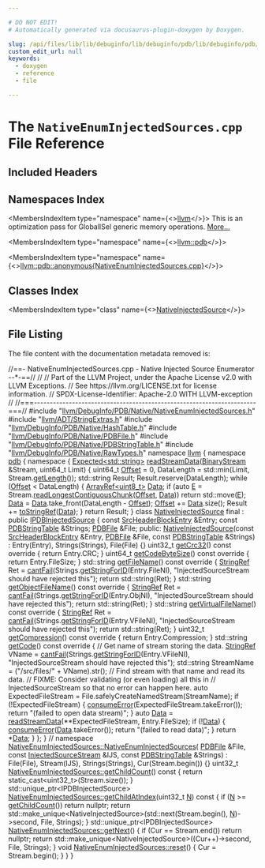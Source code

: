 ```yaml
---

# DO NOT EDIT!
# Automatically generated via docusaurus-plugin-doxygen by Doxygen.

slug: /api/files/lib/lib/debuginfo/lib/debuginfo/pdb/lib/debuginfo/pdb/native/nativeenuminjectedsources-cpp
custom_edit_url: null
keywords:
  - doxygen
  - reference
  - file

---
```





# The `NativeEnumInjectedSources.cpp` File Reference

<DoxygenPage pluginConfig={pluginConfig}>



## Included Headers

<IncludesList>
<IncludesListItem
  filePath="llvm/DebugInfo/PDB/Native/NativeEnumInjectedSources.h"
  permalink="/docs/api/files/include/include/llvm/include/llvm/debuginfo/include/llvm/debuginfo/pdb/include/llvm/debuginfo/pdb/native/nativeenuminjectedsources-h"
  isLocal="true" />
<IncludesListItem
  filePath="llvm/ADT/StringExtras.h"
  permalink="/docs/api/files/include/include/llvm/include/llvm/adt/stringextras-h"
  isLocal="true" />
<IncludesListItem
  filePath="llvm/DebugInfo/PDB/Native/HashTable.h"
  permalink="/docs/api/files/include/include/llvm/include/llvm/debuginfo/include/llvm/debuginfo/pdb/include/llvm/debuginfo/pdb/native/hashtable-h"
  isLocal="true" />
<IncludesListItem
  filePath="llvm/DebugInfo/PDB/Native/PDBFile.h"
  permalink="/docs/api/files/include/include/llvm/include/llvm/debuginfo/include/llvm/debuginfo/pdb/include/llvm/debuginfo/pdb/native/pdbfile-h"
  isLocal="true" />
<IncludesListItem
  filePath="llvm/DebugInfo/PDB/Native/PDBStringTable.h"
  permalink="/docs/api/files/include/include/llvm/include/llvm/debuginfo/include/llvm/debuginfo/pdb/include/llvm/debuginfo/pdb/native/pdbstringtable-h"
  isLocal="true" />
<IncludesListItem
  filePath="llvm/DebugInfo/PDB/Native/RawTypes.h"
  permalink="/docs/api/files/include/include/llvm/include/llvm/debuginfo/include/llvm/debuginfo/pdb/include/llvm/debuginfo/pdb/native/rawtypes-h"
  isLocal="true" />
</IncludesList>

## Namespaces Index

<MembersIndex>

<MembersIndexItem
  type="namespace"
  name={<><a href="/docs/api/namespaces/llvm">llvm</a></>}>
This is an optimization pass for GlobalISel generic memory operations. <a href="/docs/api/namespaces/llvm/#details">More...</a>
</MembersIndexItem>

<MembersIndexItem
  type="namespace"
  name={<><a href="/docs/api/namespaces/llvm/pdb">llvm::pdb</a></>}>
</MembersIndexItem>

<MembersIndexItem
  type="namespace"
  name={<><a href="/docs/api/namespaces/llvm/pdb/anonymous-nativeenuminjectedsources-cpp-">llvm::pdb::anonymous&#123;NativeEnumInjectedSources.cpp&#125;</a></>}>
</MembersIndexItem>

</MembersIndex>

## Classes Index

<MembersIndex>

<MembersIndexItem
  type="class"
  name={<><a href="/docs/api/classes/llvm/pdb/anonymous-namespace-nativeenuminjectedsources-cpp-/nativeinjectedsource">NativeInjectedSource</a></>}>
</MembersIndexItem>

</MembersIndex>


## File Listing

The file content with the documentation metadata removed is:

<ProgramListing>

<Link id="l00001" /><CodeLine lineNumber="1"><Highlight kind="comment">//==- NativeEnumInjectedSources.cpp - Native Injected Source Enumerator --&#42;-==//</Highlight><Highlight kind="normal"></Highlight></CodeLine>
<Link id="l00002" /><CodeLine lineNumber="2"><Highlight kind="normal"></Highlight><Highlight kind="comment">//</Highlight><Highlight kind="normal"></Highlight></CodeLine>
<Link id="l00003" /><CodeLine lineNumber="3"><Highlight kind="normal"></Highlight><Highlight kind="comment">// Part of the LLVM Project, under the Apache License v2.0 with LLVM Exceptions.</Highlight><Highlight kind="normal"></Highlight></CodeLine>
<Link id="l00004" /><CodeLine lineNumber="4"><Highlight kind="normal"></Highlight><Highlight kind="comment">// See https://llvm.org/LICENSE.txt for license information.</Highlight><Highlight kind="normal"></Highlight></CodeLine>
<Link id="l00005" /><CodeLine lineNumber="5"><Highlight kind="normal"></Highlight><Highlight kind="comment">// SPDX-License-Identifier: Apache-2.0 WITH LLVM-exception</Highlight><Highlight kind="normal"></Highlight></CodeLine>
<Link id="l00006" /><CodeLine lineNumber="6"><Highlight kind="normal"></Highlight><Highlight kind="comment">//</Highlight><Highlight kind="normal"></Highlight></CodeLine>
<Link id="l00007" /><CodeLine lineNumber="7"><Highlight kind="normal"></Highlight><Highlight kind="comment">//===----------------------------------------------------------------------===//</Highlight><Highlight kind="normal"></Highlight></CodeLine>
<Link id="l00008" /><CodeLine lineNumber="8"><Highlight kind="normal"></Highlight></CodeLine>
<Link id="l00009" /><CodeLine lineNumber="9"><Highlight kind="normal"></Highlight><Highlight kind="preprocessor">#include &quot;<a href="/docs/api/files/include/include/llvm/include/llvm/debuginfo/include/llvm/debuginfo/pdb/include/llvm/debuginfo/pdb/native/nativeenuminjectedsources-h">llvm/DebugInfo/PDB/Native/NativeEnumInjectedSources.h</a>&quot;</Highlight><Highlight kind="normal"></Highlight></CodeLine>
<Link id="l00010" /><CodeLine lineNumber="10"><Highlight kind="normal"></Highlight></CodeLine>
<Link id="l00011" /><CodeLine lineNumber="11"><Highlight kind="normal"></Highlight><Highlight kind="preprocessor">#include &quot;<a href="/docs/api/files/include/include/llvm/include/llvm/adt/stringextras-h">llvm/ADT/StringExtras.h</a>&quot;</Highlight><Highlight kind="normal"></Highlight></CodeLine>
<Link id="l00012" /><CodeLine lineNumber="12"><Highlight kind="normal"></Highlight><Highlight kind="preprocessor">#include &quot;<a href="/docs/api/files/include/include/llvm/include/llvm/debuginfo/include/llvm/debuginfo/pdb/include/llvm/debuginfo/pdb/native/hashtable-h">llvm/DebugInfo/PDB/Native/HashTable.h</a>&quot;</Highlight><Highlight kind="normal"></Highlight></CodeLine>
<Link id="l00013" /><CodeLine lineNumber="13"><Highlight kind="normal"></Highlight><Highlight kind="preprocessor">#include &quot;<a href="/docs/api/files/include/include/llvm/include/llvm/debuginfo/include/llvm/debuginfo/pdb/include/llvm/debuginfo/pdb/native/pdbfile-h">llvm/DebugInfo/PDB/Native/PDBFile.h</a>&quot;</Highlight><Highlight kind="normal"></Highlight></CodeLine>
<Link id="l00014" /><CodeLine lineNumber="14"><Highlight kind="normal"></Highlight><Highlight kind="preprocessor">#include &quot;<a href="/docs/api/files/include/include/llvm/include/llvm/debuginfo/include/llvm/debuginfo/pdb/include/llvm/debuginfo/pdb/native/pdbstringtable-h">llvm/DebugInfo/PDB/Native/PDBStringTable.h</a>&quot;</Highlight><Highlight kind="normal"></Highlight></CodeLine>
<Link id="l00015" /><CodeLine lineNumber="15"><Highlight kind="normal"></Highlight><Highlight kind="preprocessor">#include &quot;<a href="/docs/api/files/include/include/llvm/include/llvm/debuginfo/include/llvm/debuginfo/pdb/include/llvm/debuginfo/pdb/native/rawtypes-h">llvm/DebugInfo/PDB/Native/RawTypes.h</a>&quot;</Highlight><Highlight kind="normal"></Highlight></CodeLine>
<Link id="l00016" /><CodeLine lineNumber="16"><Highlight kind="normal"></Highlight></CodeLine>
<Link id="l00017" /><CodeLine lineNumber="17"><Highlight kind="normal"></Highlight><Highlight kind="keyword">namespace </Highlight><Highlight kind="normal"><a href="/docs/api/namespaces/llvm">llvm</a> &#123;</Highlight></CodeLine>
<Link id="l00018" /><CodeLine lineNumber="18"><Highlight kind="normal"></Highlight><Highlight kind="keyword">namespace </Highlight><Highlight kind="normal"><a href="/docs/api/namespaces/llvm/pdb">pdb</a> &#123;</Highlight></CodeLine>
<Link id="l00019" /><CodeLine lineNumber="19"><Highlight kind="normal"></Highlight></CodeLine>
<Link id="l00020" /><CodeLine lineNumber="20" lineLink="/docs/api/namespaces/llvm/pdb/anonymous-nativeenuminjectedsources-cpp-"><Highlight kind="normal"></Highlight><Highlight kind="keyword">namespace </Highlight><Highlight kind="normal">&#123;</Highlight></CodeLine>
<Link id="l00021" /><CodeLine lineNumber="21"><Highlight kind="normal"></Highlight></CodeLine>
<Link id="l00022" /><CodeLine lineNumber="22" lineLink="/docs/api/namespaces/llvm/pdb/anonymous-nativeenuminjectedsources-cpp-/#a07dc8e4dc3f58faff0b8c71baca5cbe8"><Highlight kind="normal"><a href="/docs/api/classes/llvm/expected">Expected&lt;std::string&gt;</a> <a href="/docs/api/namespaces/llvm/pdb/anonymous-nativeenuminjectedsources-cpp-/#a07dc8e4dc3f58faff0b8c71baca5cbe8">readStreamData</a>(<a href="/docs/api/classes/llvm/binarystream">BinaryStream</a> &amp;Stream, uint64&#95;t Limit) &#123;</Highlight></CodeLine>
<Link id="l00023" /><CodeLine lineNumber="23"><Highlight kind="normal">  uint64&#95;t <a href="/docs/api/namespaces/llvm/pdb/#ac10322dc19a928c2dbb83ec9689dc23cadfd0a82c4bf37b1e90b690a22a20692e">Offset</a> = 0, DataLength = std::min(Limit, Stream.<a href="/docs/api/classes/llvm/binarystream/#a2dde414ac3eb762ffcab71c96af04922">getLength</a>());</Highlight></CodeLine>
<Link id="l00024" /><CodeLine lineNumber="24"><Highlight kind="normal">  std::string Result;</Highlight></CodeLine>
<Link id="l00025" /><CodeLine lineNumber="25"><Highlight kind="normal">  Result.reserve(DataLength);</Highlight></CodeLine>
<Link id="l00026" /><CodeLine lineNumber="26"><Highlight kind="normal">  </Highlight><Highlight kind="keywordflow">while</Highlight><Highlight kind="normal"> (<a href="/docs/api/namespaces/llvm/pdb/#ac10322dc19a928c2dbb83ec9689dc23cadfd0a82c4bf37b1e90b690a22a20692e">Offset</a> &lt; DataLength) &#123;</Highlight></CodeLine>
<Link id="l00027" /><CodeLine lineNumber="27"><Highlight kind="normal">    <a href="/docs/api/classes/llvm/arrayref">ArrayRef&lt;uint8&#95;t&gt;</a> <a href="/docs/api/namespaces/llvm/pdb/#a33e853ec74d48b1340d1d4bae772d30baf6068daa29dbb05a7ead1e3b5a48bbee">Data</a>;</Highlight></CodeLine>
<Link id="l00028" /><CodeLine lineNumber="28"><Highlight kind="normal">    </Highlight><Highlight kind="keywordflow">if</Highlight><Highlight kind="normal"> (</Highlight><Highlight kind="keyword">auto</Highlight><Highlight kind="normal"> <a href="/docs/api/files/lib/lib/ir/builtingcs-cpp/#abb2b3a60ccc38a28239e19a1646e0c8a">E</a> = Stream.<a href="/docs/api/classes/llvm/binarystream/#ad8fe39e341ca7c7b08a620877d548fcb">readLongestContiguousChunk</a>(<a href="/docs/api/namespaces/llvm/pdb/#ac10322dc19a928c2dbb83ec9689dc23cadfd0a82c4bf37b1e90b690a22a20692e">Offset</a>, <a href="/docs/api/namespaces/llvm/pdb/#a33e853ec74d48b1340d1d4bae772d30baf6068daa29dbb05a7ead1e3b5a48bbee">Data</a>))</Highlight></CodeLine>
<Link id="l00029" /><CodeLine lineNumber="29"><Highlight kind="normal">      </Highlight><Highlight kind="keywordflow">return</Highlight><Highlight kind="normal"> std::move(<a href="/docs/api/files/lib/lib/ir/builtingcs-cpp/#abb2b3a60ccc38a28239e19a1646e0c8a">E</a>);</Highlight></CodeLine>
<Link id="l00030" /><CodeLine lineNumber="30"><Highlight kind="normal">    <a href="/docs/api/namespaces/llvm/pdb/#a33e853ec74d48b1340d1d4bae772d30baf6068daa29dbb05a7ead1e3b5a48bbee">Data</a> = <a href="/docs/api/namespaces/llvm/pdb/#a33e853ec74d48b1340d1d4bae772d30baf6068daa29dbb05a7ead1e3b5a48bbee">Data</a>.take&#95;front(DataLength - <a href="/docs/api/namespaces/llvm/pdb/#ac10322dc19a928c2dbb83ec9689dc23cadfd0a82c4bf37b1e90b690a22a20692e">Offset</a>);</Highlight></CodeLine>
<Link id="l00031" /><CodeLine lineNumber="31"><Highlight kind="normal">    <a href="/docs/api/namespaces/llvm/pdb/#ac10322dc19a928c2dbb83ec9689dc23cadfd0a82c4bf37b1e90b690a22a20692e">Offset</a> += <a href="/docs/api/namespaces/llvm/pdb/#a33e853ec74d48b1340d1d4bae772d30baf6068daa29dbb05a7ead1e3b5a48bbee">Data</a>.size();</Highlight></CodeLine>
<Link id="l00032" /><CodeLine lineNumber="32"><Highlight kind="normal">    Result += <a href="/docs/api/namespaces/llvm/#aeeb5973ff74c4c4d279e275b34b7ef54">toStringRef</a>(<a href="/docs/api/namespaces/llvm/pdb/#a33e853ec74d48b1340d1d4bae772d30baf6068daa29dbb05a7ead1e3b5a48bbee">Data</a>);</Highlight></CodeLine>
<Link id="l00033" /><CodeLine lineNumber="33"><Highlight kind="normal">  &#125;</Highlight></CodeLine>
<Link id="l00034" /><CodeLine lineNumber="34"><Highlight kind="normal">  </Highlight><Highlight kind="keywordflow">return</Highlight><Highlight kind="normal"> Result;</Highlight></CodeLine>
<Link id="l00035" /><CodeLine lineNumber="35"><Highlight kind="normal">&#125;</Highlight></CodeLine>
<Link id="l00036" /><CodeLine lineNumber="36"><Highlight kind="normal"></Highlight></CodeLine>
<Link id="l00037" /><CodeLine lineNumber="37" lineLink="/docs/api/classes/llvm/pdb/anonymous-namespace-nativeenuminjectedsources-cpp-/nativeinjectedsource"><Highlight kind="normal"></Highlight><Highlight kind="keyword">class </Highlight><Highlight kind="normal"><a href="/docs/api/classes/llvm/pdb/anonymous-namespace-nativeenuminjectedsources-cpp-/nativeinjectedsource/#acd62146755aa59f2e9e47a87a1ff2cad">NativeInjectedSource</a> final : </Highlight><Highlight kind="keyword">public</Highlight><Highlight kind="normal"> <a href="/docs/api/classes/llvm/pdb/ipdbinjectedsource">IPDBInjectedSource</a> &#123;</Highlight></CodeLine>
<Link id="l00038" /><CodeLine lineNumber="38"><Highlight kind="normal">  </Highlight><Highlight kind="keyword">const</Highlight><Highlight kind="normal"> <a href="/docs/api/structs/llvm/pdb/srcheaderblockentry">SrcHeaderBlockEntry</a> &amp;Entry;</Highlight></CodeLine>
<Link id="l00039" /><CodeLine lineNumber="39"><Highlight kind="normal">  </Highlight><Highlight kind="keyword">const</Highlight><Highlight kind="normal"> <a href="/docs/api/classes/llvm/pdb/pdbstringtable">PDBStringTable</a> &amp;Strings;</Highlight></CodeLine>
<Link id="l00040" /><CodeLine lineNumber="40"><Highlight kind="normal">  <a href="/docs/api/classes/llvm/pdb/pdbfile">PDBFile</a> &amp;File;</Highlight></CodeLine>
<Link id="l00041" /><CodeLine lineNumber="41"><Highlight kind="normal"></Highlight></CodeLine>
<Link id="l00042" /><CodeLine lineNumber="42"><Highlight kind="normal"></Highlight><Highlight kind="keyword">public</Highlight><Highlight kind="normal">:</Highlight></CodeLine>
<Link id="l00043" /><CodeLine lineNumber="43" lineLink="/docs/api/classes/llvm/pdb/anonymous-namespace-nativeenuminjectedsources-cpp-/nativeinjectedsource/#acd62146755aa59f2e9e47a87a1ff2cad"><Highlight kind="normal">  <a href="/docs/api/classes/llvm/pdb/anonymous-namespace-nativeenuminjectedsources-cpp-/nativeinjectedsource/#acd62146755aa59f2e9e47a87a1ff2cad">NativeInjectedSource</a>(</Highlight><Highlight kind="keyword">const</Highlight><Highlight kind="normal"> <a href="/docs/api/structs/llvm/pdb/srcheaderblockentry">SrcHeaderBlockEntry</a> &amp;Entry,</Highlight></CodeLine>
<Link id="l00044" /><CodeLine lineNumber="44"><Highlight kind="normal">                       <a href="/docs/api/classes/llvm/pdb/pdbfile">PDBFile</a> &amp;File, </Highlight><Highlight kind="keyword">const</Highlight><Highlight kind="normal"> <a href="/docs/api/classes/llvm/pdb/pdbstringtable">PDBStringTable</a> &amp;Strings)</Highlight></CodeLine>
<Link id="l00045" /><CodeLine lineNumber="45"><Highlight kind="normal">      : Entry(Entry), Strings(Strings), File(File) &#123;&#125;</Highlight></CodeLine>
<Link id="l00046" /><CodeLine lineNumber="46"><Highlight kind="normal"></Highlight></CodeLine>
<Link id="l00047" /><CodeLine lineNumber="47" lineLink="/docs/api/classes/llvm/pdb/anonymous-namespace-nativeenuminjectedsources-cpp-/nativeinjectedsource/#a0acf67a7af236a3ec31067ebb2dce9c7"><Highlight kind="normal">  uint32&#95;t <a href="/docs/api/classes/llvm/pdb/anonymous-namespace-nativeenuminjectedsources-cpp-/nativeinjectedsource/#a0acf67a7af236a3ec31067ebb2dce9c7">getCrc32</a>()</Highlight><Highlight kind="keyword"> const override </Highlight><Highlight kind="normal">&#123; </Highlight><Highlight kind="keywordflow">return</Highlight><Highlight kind="normal"> Entry.CRC; &#125;</Highlight></CodeLine>
<Link id="l00048" /><CodeLine lineNumber="48" lineLink="/docs/api/classes/llvm/pdb/anonymous-namespace-nativeenuminjectedsources-cpp-/nativeinjectedsource/#a189af8523aa5219e5a1c707dd4435f9e"><Highlight kind="normal">  uint64&#95;t <a href="/docs/api/classes/llvm/pdb/anonymous-namespace-nativeenuminjectedsources-cpp-/nativeinjectedsource/#a189af8523aa5219e5a1c707dd4435f9e">getCodeByteSize</a>()</Highlight><Highlight kind="keyword"> const override </Highlight><Highlight kind="normal">&#123; </Highlight><Highlight kind="keywordflow">return</Highlight><Highlight kind="normal"> Entry.FileSize; &#125;</Highlight></CodeLine>
<Link id="l00049" /><CodeLine lineNumber="49"><Highlight kind="normal"></Highlight></CodeLine>
<Link id="l00050" /><CodeLine lineNumber="50" lineLink="/docs/api/classes/llvm/pdb/anonymous-namespace-nativeenuminjectedsources-cpp-/nativeinjectedsource/#a3d0e7ca223979d50617e7e5d8eaac14f"><Highlight kind="normal">  std::string <a href="/docs/api/classes/llvm/pdb/anonymous-namespace-nativeenuminjectedsources-cpp-/nativeinjectedsource/#a3d0e7ca223979d50617e7e5d8eaac14f">getFileName</a>()</Highlight><Highlight kind="keyword"> const override </Highlight><Highlight kind="normal">&#123;</Highlight></CodeLine>
<Link id="l00051" /><CodeLine lineNumber="51"><Highlight kind="normal">    <a href="/docs/api/classes/llvm/stringref">StringRef</a> Ret = <a href="/docs/api/namespaces/llvm/#aa1e1474f15df639f0d874b21f15666f7">cantFail</a>(Strings.<a href="/docs/api/classes/llvm/pdb/pdbstringtable/#a38b57298f076de69b227118895d3b9eb">getStringForID</a>(Entry.FileNI),</Highlight></CodeLine>
<Link id="l00052" /><CodeLine lineNumber="52"><Highlight kind="normal">                             </Highlight><Highlight kind="stringliteral">&quot;InjectedSourceStream should have rejected this&quot;</Highlight><Highlight kind="normal">);</Highlight></CodeLine>
<Link id="l00053" /><CodeLine lineNumber="53"><Highlight kind="normal">    </Highlight><Highlight kind="keywordflow">return</Highlight><Highlight kind="normal"> std::string(Ret);</Highlight></CodeLine>
<Link id="l00054" /><CodeLine lineNumber="54"><Highlight kind="normal">  &#125;</Highlight></CodeLine>
<Link id="l00055" /><CodeLine lineNumber="55"><Highlight kind="normal"></Highlight></CodeLine>
<Link id="l00056" /><CodeLine lineNumber="56" lineLink="/docs/api/classes/llvm/pdb/anonymous-namespace-nativeenuminjectedsources-cpp-/nativeinjectedsource/#a42ff04f6d6567a6febfc5ceaae3967f4"><Highlight kind="normal">  std::string <a href="/docs/api/classes/llvm/pdb/anonymous-namespace-nativeenuminjectedsources-cpp-/nativeinjectedsource/#a42ff04f6d6567a6febfc5ceaae3967f4">getObjectFileName</a>()</Highlight><Highlight kind="keyword"> const override </Highlight><Highlight kind="normal">&#123;</Highlight></CodeLine>
<Link id="l00057" /><CodeLine lineNumber="57"><Highlight kind="normal">    <a href="/docs/api/classes/llvm/stringref">StringRef</a> Ret = <a href="/docs/api/namespaces/llvm/#aa1e1474f15df639f0d874b21f15666f7">cantFail</a>(Strings.<a href="/docs/api/classes/llvm/pdb/pdbstringtable/#a38b57298f076de69b227118895d3b9eb">getStringForID</a>(Entry.ObjNI),</Highlight></CodeLine>
<Link id="l00058" /><CodeLine lineNumber="58"><Highlight kind="normal">                             </Highlight><Highlight kind="stringliteral">&quot;InjectedSourceStream should have rejected this&quot;</Highlight><Highlight kind="normal">);</Highlight></CodeLine>
<Link id="l00059" /><CodeLine lineNumber="59"><Highlight kind="normal">    </Highlight><Highlight kind="keywordflow">return</Highlight><Highlight kind="normal"> std::string(Ret);</Highlight></CodeLine>
<Link id="l00060" /><CodeLine lineNumber="60"><Highlight kind="normal">  &#125;</Highlight></CodeLine>
<Link id="l00061" /><CodeLine lineNumber="61"><Highlight kind="normal"></Highlight></CodeLine>
<Link id="l00062" /><CodeLine lineNumber="62" lineLink="/docs/api/classes/llvm/pdb/anonymous-namespace-nativeenuminjectedsources-cpp-/nativeinjectedsource/#a126c3b944c7f4ecd917c55f2ed7025fe"><Highlight kind="normal">  std::string <a href="/docs/api/classes/llvm/pdb/anonymous-namespace-nativeenuminjectedsources-cpp-/nativeinjectedsource/#a126c3b944c7f4ecd917c55f2ed7025fe">getVirtualFileName</a>()</Highlight><Highlight kind="keyword"> const override </Highlight><Highlight kind="normal">&#123;</Highlight></CodeLine>
<Link id="l00063" /><CodeLine lineNumber="63"><Highlight kind="normal">    <a href="/docs/api/classes/llvm/stringref">StringRef</a> Ret = <a href="/docs/api/namespaces/llvm/#aa1e1474f15df639f0d874b21f15666f7">cantFail</a>(Strings.<a href="/docs/api/classes/llvm/pdb/pdbstringtable/#a38b57298f076de69b227118895d3b9eb">getStringForID</a>(Entry.VFileNI),</Highlight></CodeLine>
<Link id="l00064" /><CodeLine lineNumber="64"><Highlight kind="normal">                             </Highlight><Highlight kind="stringliteral">&quot;InjectedSourceStream should have rejected this&quot;</Highlight><Highlight kind="normal">);</Highlight></CodeLine>
<Link id="l00065" /><CodeLine lineNumber="65"><Highlight kind="normal">    </Highlight><Highlight kind="keywordflow">return</Highlight><Highlight kind="normal"> std::string(Ret);</Highlight></CodeLine>
<Link id="l00066" /><CodeLine lineNumber="66"><Highlight kind="normal">  &#125;</Highlight></CodeLine>
<Link id="l00067" /><CodeLine lineNumber="67"><Highlight kind="normal"></Highlight></CodeLine>
<Link id="l00068" /><CodeLine lineNumber="68" lineLink="/docs/api/classes/llvm/pdb/anonymous-namespace-nativeenuminjectedsources-cpp-/nativeinjectedsource/#a9fa12173d09a4ba4011d675b34ce9f9c"><Highlight kind="normal">  uint32&#95;t <a href="/docs/api/classes/llvm/pdb/anonymous-namespace-nativeenuminjectedsources-cpp-/nativeinjectedsource/#a9fa12173d09a4ba4011d675b34ce9f9c">getCompression</a>()</Highlight><Highlight kind="keyword"> const override </Highlight><Highlight kind="normal">&#123; </Highlight><Highlight kind="keywordflow">return</Highlight><Highlight kind="normal"> Entry.Compression; &#125;</Highlight></CodeLine>
<Link id="l00069" /><CodeLine lineNumber="69"><Highlight kind="normal"></Highlight></CodeLine>
<Link id="l00070" /><CodeLine lineNumber="70" lineLink="/docs/api/classes/llvm/pdb/anonymous-namespace-nativeenuminjectedsources-cpp-/nativeinjectedsource/#ab53702cf30bfc15c3c49dd3ab63b1549"><Highlight kind="normal">  std::string <a href="/docs/api/classes/llvm/pdb/anonymous-namespace-nativeenuminjectedsources-cpp-/nativeinjectedsource/#ab53702cf30bfc15c3c49dd3ab63b1549">getCode</a>()</Highlight><Highlight kind="keyword"> const override </Highlight><Highlight kind="normal">&#123;</Highlight></CodeLine>
<Link id="l00071" /><CodeLine lineNumber="71"><Highlight kind="normal">    </Highlight><Highlight kind="comment">// Get name of stream storing the data.</Highlight><Highlight kind="normal"></Highlight></CodeLine>
<Link id="l00072" /><CodeLine lineNumber="72"><Highlight kind="normal">    <a href="/docs/api/classes/llvm/stringref">StringRef</a> VName =</Highlight></CodeLine>
<Link id="l00073" /><CodeLine lineNumber="73"><Highlight kind="normal">        <a href="/docs/api/namespaces/llvm/#aa1e1474f15df639f0d874b21f15666f7">cantFail</a>(Strings.<a href="/docs/api/classes/llvm/pdb/pdbstringtable/#a38b57298f076de69b227118895d3b9eb">getStringForID</a>(Entry.VFileNI),</Highlight></CodeLine>
<Link id="l00074" /><CodeLine lineNumber="74"><Highlight kind="normal">                 </Highlight><Highlight kind="stringliteral">&quot;InjectedSourceStream should have rejected this&quot;</Highlight><Highlight kind="normal">);</Highlight></CodeLine>
<Link id="l00075" /><CodeLine lineNumber="75"><Highlight kind="normal">    std::string StreamName = (</Highlight><Highlight kind="stringliteral">&quot;/src/files/&quot;</Highlight><Highlight kind="normal"> + VName).str();</Highlight></CodeLine>
<Link id="l00076" /><CodeLine lineNumber="76"><Highlight kind="normal"></Highlight></CodeLine>
<Link id="l00077" /><CodeLine lineNumber="77"><Highlight kind="normal">    </Highlight><Highlight kind="comment">// Find stream with that name and read its data.</Highlight><Highlight kind="normal"></Highlight></CodeLine>
<Link id="l00078" /><CodeLine lineNumber="78"><Highlight kind="normal">    </Highlight><Highlight kind="comment">// FIXME: Consider validating (or even loading) all this in</Highlight><Highlight kind="normal"></Highlight></CodeLine>
<Link id="l00079" /><CodeLine lineNumber="79"><Highlight kind="normal">    </Highlight><Highlight kind="comment">// InjectedSourceStream so that no error can happen here.</Highlight><Highlight kind="normal"></Highlight></CodeLine>
<Link id="l00080" /><CodeLine lineNumber="80"><Highlight kind="normal">    </Highlight><Highlight kind="keyword">auto</Highlight><Highlight kind="normal"> ExpectedFileStream = File.safelyCreateNamedStream(StreamName);</Highlight></CodeLine>
<Link id="l00081" /><CodeLine lineNumber="81"><Highlight kind="normal">    </Highlight><Highlight kind="keywordflow">if</Highlight><Highlight kind="normal"> (!ExpectedFileStream) &#123;</Highlight></CodeLine>
<Link id="l00082" /><CodeLine lineNumber="82"><Highlight kind="normal">      <a href="/docs/api/namespaces/llvm/#aee0e70be66536b9ef7b65ae2e5a45959">consumeError</a>(ExpectedFileStream.takeError());</Highlight></CodeLine>
<Link id="l00083" /><CodeLine lineNumber="83"><Highlight kind="normal">      </Highlight><Highlight kind="keywordflow">return</Highlight><Highlight kind="normal"> </Highlight><Highlight kind="stringliteral">&quot;(failed to open data stream)&quot;</Highlight><Highlight kind="normal">;</Highlight></CodeLine>
<Link id="l00084" /><CodeLine lineNumber="84"><Highlight kind="normal">    &#125;</Highlight></CodeLine>
<Link id="l00085" /><CodeLine lineNumber="85"><Highlight kind="normal"></Highlight></CodeLine>
<Link id="l00086" /><CodeLine lineNumber="86"><Highlight kind="normal">    </Highlight><Highlight kind="keyword">auto</Highlight><Highlight kind="normal"> <a href="/docs/api/namespaces/llvm/pdb/#a33e853ec74d48b1340d1d4bae772d30baf6068daa29dbb05a7ead1e3b5a48bbee">Data</a> = <a href="/docs/api/namespaces/llvm/pdb/anonymous-nativeenuminjectedsources-cpp-/#a07dc8e4dc3f58faff0b8c71baca5cbe8">readStreamData</a>(&#42;&#42;ExpectedFileStream, Entry.FileSize);</Highlight></CodeLine>
<Link id="l00087" /><CodeLine lineNumber="87"><Highlight kind="normal">    </Highlight><Highlight kind="keywordflow">if</Highlight><Highlight kind="normal"> (!<a href="/docs/api/namespaces/llvm/pdb/#a33e853ec74d48b1340d1d4bae772d30baf6068daa29dbb05a7ead1e3b5a48bbee">Data</a>) &#123;</Highlight></CodeLine>
<Link id="l00088" /><CodeLine lineNumber="88"><Highlight kind="normal">      <a href="/docs/api/namespaces/llvm/#aee0e70be66536b9ef7b65ae2e5a45959">consumeError</a>(<a href="/docs/api/namespaces/llvm/pdb/#a33e853ec74d48b1340d1d4bae772d30baf6068daa29dbb05a7ead1e3b5a48bbee">Data</a>.takeError());</Highlight></CodeLine>
<Link id="l00089" /><CodeLine lineNumber="89"><Highlight kind="normal">      </Highlight><Highlight kind="keywordflow">return</Highlight><Highlight kind="normal"> </Highlight><Highlight kind="stringliteral">&quot;(failed to read data)&quot;</Highlight><Highlight kind="normal">;</Highlight></CodeLine>
<Link id="l00090" /><CodeLine lineNumber="90"><Highlight kind="normal">    &#125;</Highlight></CodeLine>
<Link id="l00091" /><CodeLine lineNumber="91"><Highlight kind="normal">    </Highlight><Highlight kind="keywordflow">return</Highlight><Highlight kind="normal"> &#42;<a href="/docs/api/namespaces/llvm/pdb/#a33e853ec74d48b1340d1d4bae772d30baf6068daa29dbb05a7ead1e3b5a48bbee">Data</a>;</Highlight></CodeLine>
<Link id="l00092" /><CodeLine lineNumber="92"><Highlight kind="normal">  &#125;</Highlight></CodeLine>
<Link id="l00093" /><CodeLine lineNumber="93"><Highlight kind="normal">&#125;;</Highlight></CodeLine>
<Link id="l00094" /><CodeLine lineNumber="94"><Highlight kind="normal"></Highlight></CodeLine>
<Link id="l00095" /><CodeLine lineNumber="95"><Highlight kind="normal">&#125; </Highlight><Highlight kind="comment">// namespace</Highlight><Highlight kind="normal"></Highlight></CodeLine>
<Link id="l00096" /><CodeLine lineNumber="96"><Highlight kind="normal"></Highlight></CodeLine>
<Link id="l00097" /><CodeLine lineNumber="97" lineLink="/docs/api/classes/llvm/pdb/nativeenuminjectedsources/#a768b1a5e9e7c0169ebfc8612ec9d0b1e"><Highlight kind="normal"><a href="/docs/api/classes/llvm/pdb/nativeenuminjectedsources/#a768b1a5e9e7c0169ebfc8612ec9d0b1e">NativeEnumInjectedSources::NativeEnumInjectedSources</a>(</Highlight></CodeLine>
<Link id="l00098" /><CodeLine lineNumber="98"><Highlight kind="normal">    <a href="/docs/api/classes/llvm/pdb/pdbfile">PDBFile</a> &amp;File, </Highlight><Highlight kind="keyword">const</Highlight><Highlight kind="normal"> <a href="/docs/api/classes/llvm/pdb/injectedsourcestream">InjectedSourceStream</a> &amp;IJS,</Highlight></CodeLine>
<Link id="l00099" /><CodeLine lineNumber="99"><Highlight kind="normal">    </Highlight><Highlight kind="keyword">const</Highlight><Highlight kind="normal"> <a href="/docs/api/classes/llvm/pdb/pdbstringtable">PDBStringTable</a> &amp;Strings)</Highlight></CodeLine>
<Link id="l00100" /><CodeLine lineNumber="100"><Highlight kind="normal">    : File(File), Stream(IJS), Strings(Strings), Cur(Stream.begin()) &#123;&#125;</Highlight></CodeLine>
<Link id="l00101" /><CodeLine lineNumber="101"><Highlight kind="normal"></Highlight></CodeLine>
<Link id="l00102" /><CodeLine lineNumber="102" lineLink="/docs/api/classes/llvm/pdb/nativeenuminjectedsources/#ad28838a843faedf06dcf362d0aa8c04a"><Highlight kind="normal">uint32&#95;t <a href="/docs/api/classes/llvm/pdb/nativeenuminjectedsources/#ad28838a843faedf06dcf362d0aa8c04a">NativeEnumInjectedSources::getChildCount</a>()</Highlight><Highlight kind="keyword"> const </Highlight><Highlight kind="normal">&#123;</Highlight></CodeLine>
<Link id="l00103" /><CodeLine lineNumber="103"><Highlight kind="normal">  </Highlight><Highlight kind="keywordflow">return</Highlight><Highlight kind="normal"> </Highlight><Highlight kind="keyword">static&#95;cast&lt;</Highlight><Highlight kind="normal">uint32&#95;t</Highlight><Highlight kind="keyword">&gt;</Highlight><Highlight kind="normal">(Stream.size());</Highlight></CodeLine>
<Link id="l00104" /><CodeLine lineNumber="104"><Highlight kind="normal">&#125;</Highlight></CodeLine>
<Link id="l00105" /><CodeLine lineNumber="105"><Highlight kind="normal"></Highlight></CodeLine>
<Link id="l00106" /><CodeLine lineNumber="106"><Highlight kind="normal">std::unique&#95;ptr&lt;IPDBInjectedSource&gt;</Highlight></CodeLine>
<Link id="l00107" /><CodeLine lineNumber="107" lineLink="/docs/api/classes/llvm/pdb/nativeenuminjectedsources/#a752b4bca0c8cc4f4cd97b592c1c44cb5"><Highlight kind="normal"><a href="/docs/api/classes/llvm/pdb/nativeenuminjectedsources/#a752b4bca0c8cc4f4cd97b592c1c44cb5">NativeEnumInjectedSources::getChildAtIndex</a>(uint32&#95;t <a href="/docs/api/files/lib/lib/support/regcomp-c/#a0240ac851181b84ac374872dc5434ee4">N</a>)</Highlight><Highlight kind="keyword"> const </Highlight><Highlight kind="normal">&#123;</Highlight></CodeLine>
<Link id="l00108" /><CodeLine lineNumber="108"><Highlight kind="normal">  </Highlight><Highlight kind="keywordflow">if</Highlight><Highlight kind="normal"> (<a href="/docs/api/files/lib/lib/support/regcomp-c/#a0240ac851181b84ac374872dc5434ee4">N</a> &gt;= <a href="/docs/api/classes/llvm/pdb/nativeenuminjectedsources/#ad28838a843faedf06dcf362d0aa8c04a">getChildCount</a>())</Highlight></CodeLine>
<Link id="l00109" /><CodeLine lineNumber="109"><Highlight kind="normal">    </Highlight><Highlight kind="keywordflow">return</Highlight><Highlight kind="normal"> </Highlight><Highlight kind="keyword">nullptr</Highlight><Highlight kind="normal">;</Highlight></CodeLine>
<Link id="l00110" /><CodeLine lineNumber="110"><Highlight kind="normal">  </Highlight><Highlight kind="keywordflow">return</Highlight><Highlight kind="normal"> std::make&#95;unique&lt;NativeInjectedSource&gt;(std::next(Stream.begin(), <a href="/docs/api/files/lib/lib/support/regcomp-c/#a0240ac851181b84ac374872dc5434ee4">N</a>)-&gt;second,</Highlight></CodeLine>
<Link id="l00111" /><CodeLine lineNumber="111"><Highlight kind="normal">                                           File, Strings);</Highlight></CodeLine>
<Link id="l00112" /><CodeLine lineNumber="112"><Highlight kind="normal">&#125;</Highlight></CodeLine>
<Link id="l00113" /><CodeLine lineNumber="113"><Highlight kind="normal"></Highlight></CodeLine>
<Link id="l00114" /><CodeLine lineNumber="114" lineLink="/docs/api/classes/llvm/pdb/nativeenuminjectedsources/#abd79e06b46c3e0ffd75a252d792a262d"><Highlight kind="normal">std::unique&#95;ptr&lt;IPDBInjectedSource&gt; <a href="/docs/api/classes/llvm/pdb/nativeenuminjectedsources/#abd79e06b46c3e0ffd75a252d792a262d">NativeEnumInjectedSources::getNext</a>() &#123;</Highlight></CodeLine>
<Link id="l00115" /><CodeLine lineNumber="115"><Highlight kind="normal">  </Highlight><Highlight kind="keywordflow">if</Highlight><Highlight kind="normal"> (Cur == Stream.end())</Highlight></CodeLine>
<Link id="l00116" /><CodeLine lineNumber="116"><Highlight kind="normal">    </Highlight><Highlight kind="keywordflow">return</Highlight><Highlight kind="normal"> </Highlight><Highlight kind="keyword">nullptr</Highlight><Highlight kind="normal">;</Highlight></CodeLine>
<Link id="l00117" /><CodeLine lineNumber="117"><Highlight kind="normal">  </Highlight><Highlight kind="keywordflow">return</Highlight><Highlight kind="normal"> std::make&#95;unique&lt;NativeInjectedSource&gt;((Cur++)-&gt;second, File, Strings);</Highlight></CodeLine>
<Link id="l00118" /><CodeLine lineNumber="118"><Highlight kind="normal">&#125;</Highlight></CodeLine>
<Link id="l00119" /><CodeLine lineNumber="119"><Highlight kind="normal"></Highlight></CodeLine>
<Link id="l00120" /><CodeLine lineNumber="120" lineLink="/docs/api/classes/llvm/pdb/nativeenuminjectedsources/#a61cf01e9ceeca51ec6175c0899490065"><Highlight kind="normal"></Highlight><Highlight kind="keywordtype">void</Highlight><Highlight kind="normal"> <a href="/docs/api/classes/llvm/pdb/nativeenuminjectedsources/#a61cf01e9ceeca51ec6175c0899490065">NativeEnumInjectedSources::reset</a>() &#123; Cur = Stream.begin(); &#125;</Highlight></CodeLine>
<Link id="l00121" /><CodeLine lineNumber="121"><Highlight kind="normal"></Highlight></CodeLine>
<Link id="l00122" /><CodeLine lineNumber="122"><Highlight kind="normal">&#125;</Highlight></CodeLine>
<Link id="l00123" /><CodeLine lineNumber="123"><Highlight kind="normal">&#125;</Highlight></CodeLine>

</ProgramListing>


</DoxygenPage>
